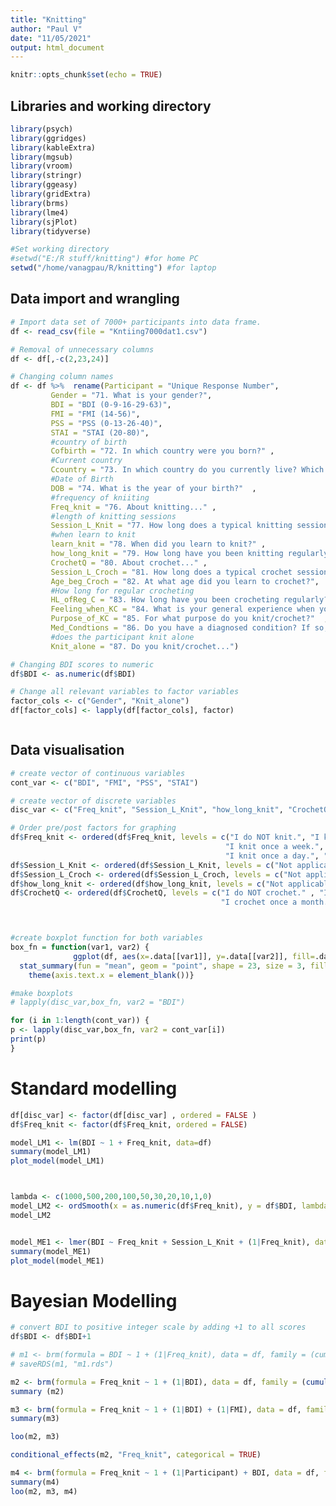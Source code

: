 ```yaml
---
title: "Knitting"
author: "Paul V"
date: "11/05/2021"
output: html_document
---
```


```r
knitr::opts_chunk$set(echo = TRUE)
```

## Libraries and working directory
```r

library(psych)
library(ggridges)
library(kableExtra)
library(mgsub)
library(vroom)
library(stringr)
library(ggeasy)
library(gridExtra)
library(brms)
library(lme4)
library(sjPlot)
library(tidyverse)

#Set working directory
#setwd("E:/R stuff/knitting") #for home PC
setwd("/home/vanagpau/R/knitting") #for laptop

```


## Data import and wrangling
```r

# Import data set of 7000+ participants into data frame.
df <- read_csv(file = "Kntiing7000dat1.csv")

# Removal of unnecessary columns
df <- df[,-c(2,23,24)]

# Changing column names
df <- df %>%  rename(Participant = "Unique Response Number",
         Gender = "71. What is your gender?",
         BDI = "BDI (0-9-16-29-63)",
         FMI = "FMI (14-56)",
         PSS = "PSS (0-13-26-40)",
         STAI = "STAI (20-80)",
         #country of birth
         Cofbirth = "72. In which country were you born?" ,
         #Current country
         Ccountry = "73. In which country do you currently live? Which region?",
         #Date of Birth
         DOB = "74. What is the year of your birth?"  ,
         #frequency of kniiting
         Freq_knit = "76. About knitting..." ,
         #length of knitting sessions
         Session_L_Knit = "77. How long does a typical knitting session last?"   ,
         #when learn to knit
         learn_knit = "78. When did you learn to knit?" ,
         how_long_knit = "79. How long have you been knitting regularly?" ,
         CrochetQ = "80. About crochet..." ,
         Session_L_Croch = "81. How long does a typical crochet session last?" ,
         Age_beg_Croch = "82. At what age did you learn to crochet?",
         #How long for regular crocheting
         HL_ofReg_C = "83. How long have you been crocheting regularly?",
         Feeling_when_KC = "84. What is your general experience when you knit/crochet? How do you feel?" ,
         Purpose_of_KC = "85. For what purpose do you knit/crochet?"  ,
         Med_Condtions = "86. Do you have a diagnosed condition? If so, would you mind telling us what?" ,
         #does the participant knit alone
         Knit_alone = "87. Do you knit/crochet...")

# Changing BDI scores to numeric 
df$BDI <- as.numeric(df$BDI)

# Change all relevant variables to factor variables
factor_cols <- c("Gender", "Knit_alone")
df[factor_cols] <- lapply(df[factor_cols], factor)



```

## Data visualisation
```r

# create vector of continuous variables
cont_var <- c("BDI", "FMI", "PSS", "STAI")

# create vector of discrete variables
disc_var <- c("Freq_knit", "Session_L_Knit", "how_long_knit", "CrochetQ", "Session_L_Croch")

# Order pre/post factors for graphing
df$Freq_knit <- ordered(df$Freq_knit, levels = c("I do NOT knit.", "I knit once a month." , 
                                                "I knit once a week.", "I knit several times a week.",
                                                "I knit once a day.", "I knit several times a day." ))
df$Session_L_Knit <- ordered(df$Session_L_Knit, levels = c("Not applicable.", "15 minutes.", "30 minutes."  , "1 hour." , "2 hours." ,"3 hours or more."))
df$Session_L_Croch <- ordered(df$Session_L_Croch, levels = c("Not applicable.", "15 minutes.", "30 minutes."  , "1 hour." , "2 hours." ,"3 hours or more."))
df$how_long_knit <- ordered(df$how_long_knit, levels = c("Not applicable.", "6 months.", "Between 6 and 12 months."  , "About 2 years."     , "More than 3 years."  ))
df$CrochetQ <- ordered(df$CrochetQ, levels = c("I do NOT crochet." , "I crochet several times a day." , "I crochet once a day."  , "I crochet several times a week." , "I crochet once a week."  , 
                                               "I crochet once a month."))



#create boxplot function for both variables
box_fn = function(var1, var2) {
              ggplot(df, aes(x=.data[[var1]], y=.data[[var2]], fill=.data[[var1]])) + geom_boxplot() +  theme(legend.position = "bottom", legend.title = element_blank()) + easy_labs(y = df[,var2]) +
  stat_summary(fun = "mean", geom = "point", shape = 23, size = 3, fill = "red") +
    theme(axis.text.x = element_blank())}

#make boxplots
# lapply(disc_var,box_fn, var2 = "BDI")

for (i in 1:length(cont_var)) {
p <- lapply(disc_var,box_fn, var2 = cont_var[i])
print(p)
}


```

# Standard modelling
```r

df[disc_var] <- factor(df[disc_var] , ordered = FALSE )
df$Freq_knit <- factor(df$Freq_knit, ordered = FALSE)

model_LM1 <- lm(BDI ~ 1 + Freq_knit, data=df)
summary(model_LM1)
plot_model(model_LM1)



lambda <- c(1000,500,200,100,50,30,20,10,1,0)
model_LM2 <- ordSmooth(x = as.numeric(df$Freq_knit), y = df$BDI, lambda = lambda)
model_LM2


model_ME1 <- lmer(BDI ~ Freq_knit + Session_L_Knit + (1|Freq_knit), data=df)
summary(model_ME1)
plot_model(model_ME1)

```

# Bayesian Modelling
```r

# convert BDI to positive integer scale by adding +1 to all scores
df$BDI <- df$BDI+1

# m1 <- brm(formula = BDI ~ 1 + (1|Freq_knit), data = df, family = (cumulative()))
# saveRDS(m1, "m1.rds")

m2 <- brm(formula = Freq_knit ~ 1 + (1|BDI), data = df, family = (cumulative("probit")), file = "m2")
summary (m2)

m3 <- brm(formula = Freq_knit ~ 1 + (1|BDI) + (1|FMI), data = df, family = (cumulative("probit")), file = "m3")
summary(m3)

loo(m2, m3)

conditional_effects(m2, "Freq_knit", categorical = TRUE)

m4 <- brm(formula = Freq_knit ~ 1 + (1|Participant) + BDI, data = df, family = (cumulative("probit")), file = "m4")
summary(m4)
loo(m2, m3, m4)
          
```